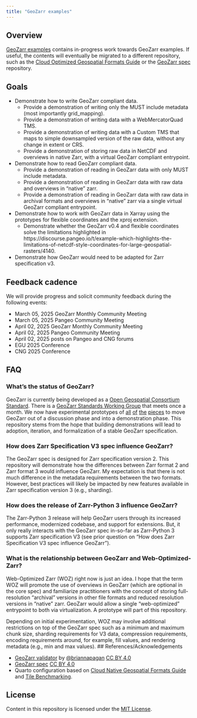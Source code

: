 ```yaml
---
title: "GeoZarr examples"
---
```


## Overview

[GeoZarr examples](https://github.com/developmentseed/geozarr-examples) contains in-progress work towards GeoZarr examples. If useful, the contents will eventually be migrated to a different repository, such as the
[Cloud Optimized Geospatial Formats Guide](https://github.com/cloudnativegeo/cloud-optimized-geospatial-formats-guide) or the [GeoZarr spec](https://github.com/zarr-developers/geozarr-spec)
repository.

## Goals

- Demonstrate how to write GeoZarr compliant data.
    - Provide a demonstration of writing only the MUST include metadata (most importantly grid_mapping).
    - Provide a demonstration of writing data with a WebMercatorQuad TMS.
    - Provide a demonstration of writing data with a Custom TMS that maps to simple downsampled version of the raw data, without any change in extent or CRS.
    - Provide a demonstration of storing raw data in NetCDF and overviews in native Zarr, with a virtual GeoZarr compliant entrypoint.
- Demonstrate how to read GeoZarr compliant data.
    - Provide a demonstration of reading in GeoZarr data with only MUST include metadata.
    - Provide a demonstration of reading in GeoZarr data with raw data and overviews in "native" zarr.
    - Provide a demonstration of reading in GeoZarr data with raw data in archival formats and overviews in "native" zarr via a single virtual GeoZarr compliant entrypoint.
- Demonstrate how to work with GeoZarr data in Xarray using the prototypes for flexible coordinates and the xproj extension.
    - Demonstrate whether the GeoZarr v0.4 and flexible coordinates solve the limitations highlighted in https://discourse.pangeo.io/t/example-which-highlights-the-limitations-of-netcdf-style-coordinates-for-large-geospatial-rasters/4140.
- Demonstrate how GeoZarr would need to be adapted for Zarr specification v3.

## Feedback cadence

We will provide progress and solicit community feedback during the following events:

- March 05, 2025 GeoZarr Monthly Community Meeting
- March 05, 2025 Pangeo Community Meeting
- April 02, 2025 GeoZarr Monthly Community Meeting
- April 02, 2025 Pangeo Community Meeting
- April 02, 2025 posts on Pangeo and CNG forums
- EGU 2025 Conference
- CNG 2025 Conference

## FAQ

### What's the status of GeoZarr?

GeoZarr is currently being developed as a [Open Geospatial Consortium Standard](https://www.ogc.org/announcement/ogc-forms-new-geozarr-standards-working-group-to-establish-a-zarr-encoding-for-geospatial-data/).
There is a [GeoZarr Standards Working Group](https://portal.ogc.org/index.php?m=public&orderby=default&tab=7) that meets once a month. We now have
experimental prototypes of [all](https://github.com/pydata/xarray/pull/9543) [of](https://github.com/zarr-developers/VirtualiZarr/pull/271) [the](https://xproj.readthedocs.io/en/latest/usage.html)
[pieces](https://zarr.dev/blog/zarr-python-3-release/) to move GeoZarr out of a discussion phase and into a demonstration phase. This repository stems from the hope that building demonstrations will lead to
adoption, iteration, and formalization of a stable GeoZarr specification.

### How does Zarr Specification V3 spec influence GeoZarr?

The GeoZarr spec is designed for Zarr specification version 2. This repository will demonstrate how the differences between Zarr format 2 and Zarr format 3 would
influence GeoZarr. My expectation is that there is not much difference in the metadata requirements between the two formats. However, best practices will likely be impacted by new features available
in Zarr specification version 3 (e.g., sharding).

### How does the release of Zarr-Python 3 influence GeoZarr?

The Zarr-Python 3 release will help GeoZarr users through its increased performance, modernized codebase, and support for extensions. But, it only really interacts with the GeoZarr spec in-so-far
as Zarr-Python 3 supports Zarr specification V3 (see prior question on "How does Zarr Specification V3 spec influence GeoZarr").

### What is the relationship between GeoZarr and Web-Optimized-Zarr?

Web-Optimized Zarr (WOZ) right now is just an idea. I hope that the term WOZ will promote the use of overviews in GeoZarr (which are optional in the core spec) and familiarize practitioners with the concept of storing full-resolution "archival" versions in other file formats and reduced resolution versions in "native" zarr. GeoZarr would allow a single "web-optimized" entrypoint to both via virtualization. A prototype will part of this repository.

Depending on initial experimentation, WOZ may involve additional restrictions on top of the GeoZarr spec such as a minimum and maximum chunk size, sharding requirements for V3 data, compression requirements, encoding requirements around, for example, fill values, and rendering metadata (e.g., min and max values).
## References/Acknowledgements

- [GeoZarr validator](https://github.com/briannapagan/geozarr-validator) by [@briannapagan](https://github.com/briannapagan) [CC BY 4.0](http://creativecommons.org/licenses/by/4.0/)
- [GeoZarr spec](https://github.com/zarr-developers/geozarr-spec) [CC BY 4.0](http://creativecommons.org/licenses/by/4.0/)
- Quarto configuration based on [Cloud Native Geospatial Formats Guide](https://github.com/cloudnativegeo/cloud-optimized-geospatial-formats-guide) and [Tile Benchmarking](https://developmentseed.org/tile-benchmarking/).

## License

Content in this repository is licensed under the [MIT License](LICENSE.txt).